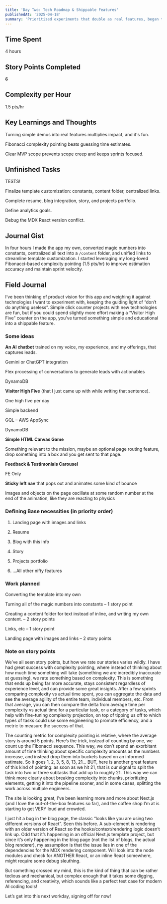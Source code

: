 ```yaml
---
title: 'Day Two: Tech Roadmap & Shippable Features'
publishedAt: '2025-04-18'
summary: 'Prioritized experiments that double as real features, began template customization, and defined MVP scope.'
---
```


## Time Spent

4 hours

## Story Points Completed

~~6~~

## Complexity per Hour

1.5 pts/hr

## Key Learnings and Thoughts

Turning simple demos into real features multiplies impact, and it's fun.

Fibonacci complexity pointing beats guessing time estimates.

Clear MVP scope prevents scope creep and keeps sprints focused.

## Unfinished Tasks

TESTS!

Finalize template customization: constants, content folder, centralized links.

Complete resume, blog integration, story, and projects portfolio.

Define analytics goals.

Debug the MDX React version conflict.

## Journal Gist

In four hours I made the app my own, converted magic numbers into constants, centralized all text into a `/content` folder, and unified links to streamline template customization. I started leveraging my long-loved Fibonacci-based complexity pointing (1.5 pts/hr) to improve estimation accuracy and maintain sprint velocity.

## Field Journal

I’ve been thinking of product vision for this app and weighing it against technologies I want to experiment with, keeping the guiding light of “don’t do anything useless”. Simple click counter projects with new technologies are fun, but if you could spend slightly more effort making a “Visitor High Five” counter on the app, you’ve turned something simple and educational into a shippable feature.
### **Some ideas**

**An AI chatbot** trained on my voice, my experience, and my offerings, that captures leads.

Gemini or ChatGPT integration

Flex processing of conversations to generate leads with actionables

DynamoDB

**Visitor High Five** (that I just came up with while writing that sentence).

One high five per day

Simple backend

GQL – AWS AppSync

DynamoDB

**Simple HTML Canvas Game**

Something relevant to the mission, maybe an optional page routing feature, drop something into a box and you get sent to that page.

**Feedback & Testimonials Carousel**

FE Only

**Sticky left nav** that pops out and animates some kind of bounce

Images and objects on the page oscillate at some random number at the end of the animation, like they are reacting to physics

### **Defining Base necessities (in priority order)**

  1. Landing page with images and links

  2. Resume

  3. Blog with this info

  4. Story

  5. Projects portfolio

  6. …All other nifty features

### **Work planned**

Converting the template into my own

Turning all of the magic numbers into constants – 1 story point

Creating a content folder for text instead of inline, and writing my own content. – 2 story points

Links, etc – 1 story point

Landing page with images and links – 2 story points

### **Note on story points**
  We’ve all seen story points, but how we rate our stories varies wildly. I have had great success with complexity pointing, where instead of thinking about how much time something will take (something we are incredibly inaccurate at guessing), we rate something based on complexity. This is something that ends up being far more accurate, stays consistent regardless of experience level, and can provide some great insights. After a few sprints comparing complexity vs actual time spent, you can aggregate the data and see the average agility of the entire team, individual members, etc. From that average, you can then compare the delta from average time per complexity vs actual time for a particular task, or a category of tasks, which help with fine-tuning complexity projection, on top of tipping us off to which types of tasks could use some engineering to promote efficiency, and a metric to measure the success of that.

  The counting metric for complexity pointing is relative, where the average story is around 5 points. Here’s the trick, instead of counting by one, we count up the Fibonacci sequence. This way, we don’t spend an exorbitant amount of time thinking about specific complexity amounts as the numbers increase, and instead drop them into buckets based on an informed estimate. So it goes 1, 2, 3, 5, 8, 13, 21… BUT, here is another great feature of this kind of pointing: as soon as we hit 21, that is our signal to split the task into two or three subtasks that add up to roughly 21. This way we can think more clearly about breaking complexity into chunks, prioritizing elements, getting it into the pipeline sooner, and in some cases, splitting the work across multiple engineers.

The site is looking great, I’ve been learning more and more about Next.js (and I love the out-of-the-box features so far), and the coffee shop I’m at is starting to get VERY loud and crowded.

I just hit a bug in the blog page, the classic “looks like you are using two different versions of React”. Seen this before. A sub-element is rendering with an older version of React so the hooks/context/rendering logic doesn’t link up. Odd that it’s happening in an official Next.js template project, but since it’s only happening in the blog page (not the list of blogs, the actual blog renderer), my assumption is that the issue lies in one of the dependencies for the MDX rendering component. Will look into the node modules and check for ANOTHER React, or an inline React somewhere, might require some debug sleuthing.

But something crossed my mind, this is the kind of thing that can be rather tedious and mechanical, but complex enough that it takes some digging, referencing, and creativity, which sounds like a perfect test case for modern AI coding tools!

Let’s get into this next workday, signing off for now!
